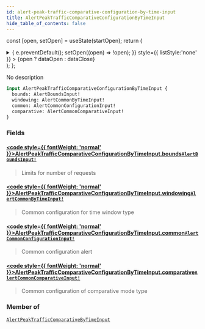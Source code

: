 ```yaml
---
id: alert-peak-traffic-comparative-configuration-by-time-input
title: AlertPeakTrafficComparativeConfigurationByTimeInput
hide_table_of_contents: false
---
```






const [open, setOpen] = useState(startOpen);
return (
<details {...(open ? { open: true } : {})} className="details" style={{ border:'none', boxShadow:'none', background:'var(--ifm-background-color)' }}>
<summary
onClick={(e) => {
e.preventDefault();
setOpen((open) => !open);
}}
style={{ listStyle:'none' }} >
{open ? dataOpen : dataClose}
</summary>
{open && children}
</details>
);
};

No description

```graphql
input AlertPeakTrafficComparativeConfigurationByTimeInput {
  bounds: AlertBoundsInput!
  windowing: AlertCommonByTimeInput!
  common: AlertCommonConfigurationInput!
  comparative: AlertCommonComparativeInput!
}
```

### Fields

#### [<code style={{ fontWeight: 'normal' }}>AlertPeakTrafficComparativeConfigurationByTimeInput.<b>bounds</b></code>](#)<Bullet />[`AlertBoundsInput!`](/api/inputs/alert-bounds-input) <Badge class="badge badge--secondary" text="non-null"/> <Badge class="badge badge--secondary" text="input"/>

> Limits for number of requests

#### [<code style={{ fontWeight: 'normal' }}>AlertPeakTrafficComparativeConfigurationByTimeInput.<b>windowing</b></code>](#)<Bullet />[`AlertCommonByTimeInput!`](/api/inputs/alert-common-by-time-input) <Badge class="badge badge--secondary" text="non-null"/> <Badge class="badge badge--secondary" text="input"/>

> Common configuration for time window type

#### [<code style={{ fontWeight: 'normal' }}>AlertPeakTrafficComparativeConfigurationByTimeInput.<b>common</b></code>](#)<Bullet />[`AlertCommonConfigurationInput!`](/api/inputs/alert-common-configuration-input) <Badge class="badge badge--secondary" text="non-null"/> <Badge class="badge badge--secondary" text="input"/>

> Common configuration alert

#### [<code style={{ fontWeight: 'normal' }}>AlertPeakTrafficComparativeConfigurationByTimeInput.<b>comparative</b></code>](#)<Bullet />[`AlertCommonComparativeInput!`](/api/inputs/alert-common-comparative-input) <Badge class="badge badge--secondary" text="non-null"/> <Badge class="badge badge--secondary" text="input"/>

> Common configuration of comparative mode type

### Member of

[`AlertPeakTrafficComparativeByTimeInput`](/api/inputs/alert-peak-traffic-comparative-by-time-input) <Badge class="badge badge--secondary" text="input"/>
